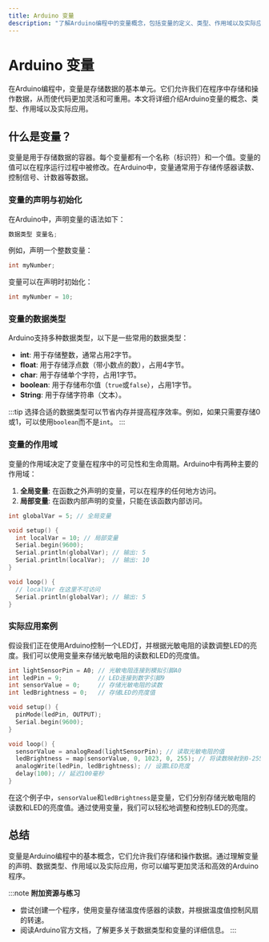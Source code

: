 ```yaml
---
title: Arduino 变量
description: "了解Arduino编程中的变量概念，包括变量的定义、类型、作用域以及实际应用案例。"
---
```


# Arduino 变量

在Arduino编程中，变量是存储数据的基本单元。它们允许我们在程序中存储和操作数据，从而使代码更加灵活和可重用。本文将详细介绍Arduino变量的概念、类型、作用域以及实际应用。

## 什么是变量？

变量是用于存储数据的容器。每个变量都有一个名称（标识符）和一个值。变量的值可以在程序运行过程中被修改。在Arduino中，变量通常用于存储传感器读数、控制信号、计数器等数据。

### 变量的声明与初始化

在Arduino中，声明变量的语法如下：

```cpp
数据类型 变量名;
```

例如，声明一个整数变量：

```cpp
int myNumber;
```

变量可以在声明时初始化：

```cpp
int myNumber = 10;
```

### 变量的数据类型

Arduino支持多种数据类型，以下是一些常用的数据类型：

- **int**: 用于存储整数，通常占用2字节。
- **float**: 用于存储浮点数（带小数点的数），占用4字节。
- **char**: 用于存储单个字符，占用1字节。
- **boolean**: 用于存储布尔值（`true`或`false`），占用1字节。
- **String**: 用于存储字符串（文本）。

:::tip
选择合适的数据类型可以节省内存并提高程序效率。例如，如果只需要存储0或1，可以使用`boolean`而不是`int`。
:::

### 变量的作用域

变量的作用域决定了变量在程序中的可见性和生命周期。Arduino中有两种主要的作用域：

1. **全局变量**: 在函数之外声明的变量，可以在程序的任何地方访问。
2. **局部变量**: 在函数内部声明的变量，只能在该函数内部访问。

```cpp
int globalVar = 5; // 全局变量

void setup() {
  int localVar = 10; // 局部变量
  Serial.begin(9600);
  Serial.println(globalVar); // 输出: 5
  Serial.println(localVar);  // 输出: 10
}

void loop() {
  // localVar 在这里不可访问
  Serial.println(globalVar); // 输出: 5
}
```

### 实际应用案例

假设我们正在使用Arduino控制一个LED灯，并根据光敏电阻的读数调整LED的亮度。我们可以使用变量来存储光敏电阻的读数和LED的亮度值。

```cpp
int lightSensorPin = A0; // 光敏电阻连接到模拟引脚A0
int ledPin = 9;          // LED连接到数字引脚9
int sensorValue = 0;     // 存储光敏电阻的读数
int ledBrightness = 0;   // 存储LED的亮度值

void setup() {
  pinMode(ledPin, OUTPUT);
  Serial.begin(9600);
}

void loop() {
  sensorValue = analogRead(lightSensorPin); // 读取光敏电阻的值
  ledBrightness = map(sensorValue, 0, 1023, 0, 255); // 将读数映射到0-255范围
  analogWrite(ledPin, ledBrightness); // 设置LED亮度
  delay(100); // 延迟100毫秒
}
```

在这个例子中，`sensorValue`和`ledBrightness`是变量，它们分别存储光敏电阻的读数和LED的亮度值。通过使用变量，我们可以轻松地调整和控制LED的亮度。

## 总结

变量是Arduino编程中的基本概念，它们允许我们存储和操作数据。通过理解变量的声明、数据类型、作用域以及实际应用，你可以编写更加灵活和高效的Arduino程序。

:::note
**附加资源与练习**
- 尝试创建一个程序，使用变量存储温度传感器的读数，并根据温度值控制风扇的转速。
- 阅读Arduino官方文档，了解更多关于数据类型和变量的详细信息。
:::